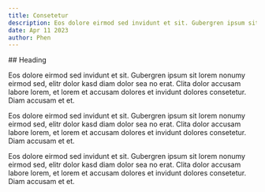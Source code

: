 ```yaml
---
title: Consetetur
description: Eos dolore eirmod sed invidunt et sit. Gubergren ipsum sit lorem nonumy eirmod sed, elitr dolor kasd diam dolor sea no erat.
date: Apr 11 2023
author: Phen
---
```


<Aside>
## Heading

Eos dolore eirmod sed invidunt et sit. Gubergren ipsum sit lorem nonumy eirmod sed, elitr dolor kasd diam dolor sea no erat. Clita dolor accusam labore lorem, et lorem et accusam dolores et invidunt dolores consetetur. Diam accusam et et.

Eos dolore eirmod sed invidunt et sit. Gubergren ipsum sit lorem nonumy eirmod sed, elitr dolor kasd diam dolor sea no erat. Clita dolor accusam labore lorem, et lorem et accusam dolores et invidunt dolores consetetur. Diam accusam et et.

Eos dolore eirmod sed invidunt et sit. Gubergren ipsum sit lorem nonumy eirmod sed, elitr dolor kasd diam dolor sea no erat. Clita dolor accusam labore lorem, et lorem et accusam dolores et invidunt dolores consetetur. Diam accusam et et.

</Aside>
